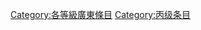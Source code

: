 {{Articles by Quality|topic=广东|project=广东|format=toc}}
{{Wikipedia category}}
{{emptycat}}
{{catmore1|[[Wikipedia:广东专题|Wikipedia:广东专题]]}}
{{CategoryTOC}}
[[Category:各等級廣東條目|Category:各等級廣東條目]]
[[Category:丙级条目|Category:丙级条目]]